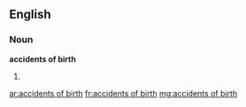 ==English==

===Noun===
'''accidents of birth'''

# {{plural of|accident of birth}}

[[ar:accidents of birth]]
[[fr:accidents of birth]]
[[mg:accidents of birth]]